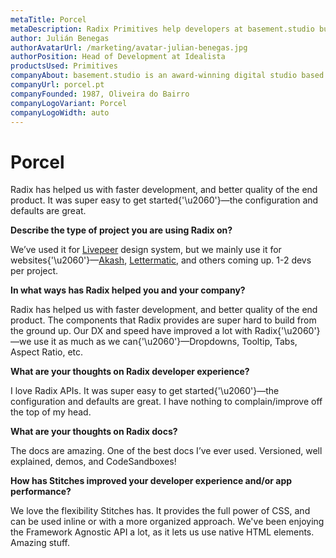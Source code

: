 ```yaml
---
metaTitle: Porcel
metaDescription: Radix Primitives help developers at basement.studio build faster and achieve better quality of the end product.
author: Julián Benegas
authorAvatarUrl: /marketing/avatar-julian-benegas.jpg
authorPosition: Head of Development at Idealista
productsUsed: Primitives
companyAbout: basement.studio is an award-winning digital studio based in Argentina.
companyUrl: porcel.pt
companyFounded: 1987, Oliveira do Bairro
companyLogoVariant: Porcel
companyLogoWidth: auto
---
```


# Porcel

<HeroQuote>
  Radix has helped us with faster development, and better quality of the end
  product. It was super easy to get started{'\u2060'}—the configuration and
  defaults are great.
</HeroQuote>

**Describe the type of project you are using Radix on?**

We’ve used it for [Livepeer](https://livepeer.com/dashboard) design system, but we mainly use it for websites{'\u2060'}—[Akash](https://akash.network), [Lettermatic](https://lettermatic.com), and others coming up. 1-2 devs per project.

**In what ways has Radix helped you and your company?**

Radix has helped us with faster development, and better quality of the end product. The components that Radix provides are super hard to build from the ground up. Our DX and speed have improved a lot with Radix{'\u2060'}—we use it as much as we can{'\u2060'}—Dropdowns, Tooltip, Tabs, Aspect Ratio, etc.

**What are your thoughts on Radix developer experience?**

I love Radix APIs. It was super easy to get started{'\u2060'}—the configuration and defaults are great. I have nothing to complain/improve off the top of my head.

**What are your thoughts on Radix docs?**

The docs are amazing. One of the best docs I’ve ever used. Versioned, well explained, demos, and CodeSandboxes!

**How has Stitches improved your developer experience and/or app performance?**

We love the flexibility Stitches has. It provides the full power of CSS, and can be used inline or with a more organized approach. We've been enjoying the Framework Agnostic API a lot, as it lets us use native HTML elements. Amazing stuff.
